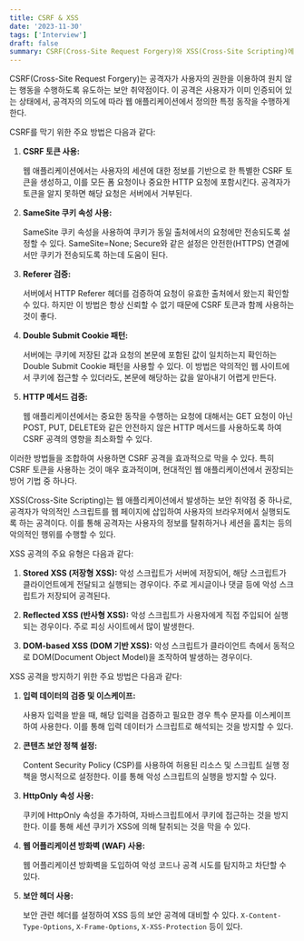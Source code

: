 ```yaml
---
title: CSRF & XSS
date: '2023-11-30'
tags: ['Interview']
draft: false
summary: CSRF(Cross-Site Request Forgery)와 XSS(Cross-Site Scripting)에 대하여
---
```


CSRF(Cross-Site Request Forgery)는 공격자가 사용자의 권한을 이용하여 원치 않는 행동을 수행하도록 유도하는 보안 취약점이다. 이 공격은 사용자가 이미 인증되어 있는 상태에서, 공격자의 의도에 따라 웹 애플리케이션에서 정의한 특정 동작을 수행하게 한다.

CSRF를 막기 위한 주요 방법은 다음과 같다:

1. **CSRF 토큰 사용:**
   
    웹 애플리케이션에서는 사용자의 세션에 대한 정보를 기반으로 한 특별한 CSRF 토큰을 생성하고, 이를 모든 폼 요청이나 중요한 HTTP 요청에 포함시킨다. 공격자가 토큰을 알지 못하면 해당 요청은 서버에서 거부된다.

2. **SameSite 쿠키 속성 사용:**
   
    SameSite 쿠키 속성을 사용하여 쿠키가 동일 출처에서의 요청에만 전송되도록 설정할 수 있다. SameSite=None; Secure와 같은 설정은 안전한(HTTPS) 연결에서만 쿠키가 전송되도록 하는데 도움이 된다.

3. **Referer 검증:**
   
    서버에서 HTTP Referer 헤더를 검증하여 요청이 유효한 출처에서 왔는지 확인할 수 있다. 하지만 이 방법은 항상 신뢰할 수 없기 때문에 CSRF 토큰과 함께 사용하는 것이 좋다.

4. **Double Submit Cookie 패턴:**
   
    서버에는 쿠키에 저장된 값과 요청의 본문에 포함된 값이 일치하는지 확인하는 Double Submit Cookie 패턴을 사용할 수 있다. 이 방법은 악의적인 웹 사이트에서 쿠키에 접근할 수 있더라도, 본문에 해당하는 값을 알아내기 어렵게 만든다.

5. **HTTP 메서드 검증:**
   
    웹 애플리케이션에서는 중요한 동작을 수행하는 요청에 대해서는 GET 요청이 아닌 POST, PUT, DELETE와 같은 안전하지 않은 HTTP 메서드를 사용하도록 하여 CSRF 공격의 영향을 최소화할 수 있다.

이러한 방법들을 조합하여 사용하면 CSRF 공격을 효과적으로 막을 수 있다. 특히 CSRF 토큰을 사용하는 것이 매우 효과적이며, 현대적인 웹 애플리케이션에서 권장되는 방어 기법 중 하나다.

XSS(Cross-Site Scripting)는 웹 애플리케이션에서 발생하는 보안 취약점 중 하나로, 공격자가 악의적인 스크립트를 웹 페이지에 삽입하여 사용자의 브라우저에서 실행되도록 하는 공격이다. 이를 통해 공격자는 사용자의 정보를 탈취하거나 세션을 훔치는 등의 악의적인 행위를 수행할 수 있다.

XSS 공격의 주요 유형은 다음과 같다:

1. **Stored XSS (저장형 XSS):** 악성 스크립트가 서버에 저장되어, 해당 스크립트가 클라이언트에게 전달되고 실행되는 경우이다. 주로 게시글이나 댓글 등에 악성 스크립트가 저장되어 공격된다.

2. **Reflected XSS (반사형 XSS):** 악성 스크립트가 사용자에게 직접 주입되어 실행되는 경우이다. 주로 피싱 사이트에서 많이 발생한다.

3. **DOM-based XSS (DOM 기반 XSS):** 악성 스크립트가 클라이언트 측에서 동적으로 DOM(Document Object Model)을 조작하여 발생하는 경우이다.

XSS 공격을 방지하기 위한 주요 방법은 다음과 같다:

1. **입력 데이터의 검증 및 이스케이프:**
    
    사용자 입력을 받을 때, 해당 입력을 검증하고 필요한 경우 특수 문자를 이스케이프하여 사용한다. 이를 통해 입력 데이터가 스크립트로 해석되는 것을 방지할 수 있다.

2. **콘텐츠 보안 정책 설정:**
    
    Content Security Policy (CSP)를 사용하여 허용된 리소스 및 스크립트 실행 정책을 명시적으로 설정한다. 이를 통해 악성 스크립트의 실행을 방지할 수 있다.

3. **HttpOnly 속성 사용:**
    
    쿠키에 HttpOnly 속성을 추가하여, 자바스크립트에서 쿠키에 접근하는 것을 방지한다. 이를 통해 세션 쿠키가 XSS에 의해 탈취되는 것을 막을 수 있다.

4. **웹 어플리케이션 방화벽 (WAF) 사용:**
    
    웹 어플리케이션 방화벽을 도입하여 악성 코드나 공격 시도를 탐지하고 차단할 수 있다.

5. **보안 헤더 사용:**
    
    보안 관련 헤더를 설정하여 XSS 등의 보안 공격에 대비할 수 있다. `X-Content-Type-Options`, `X-Frame-Options`, `X-XSS-Protection` 등이 있다.